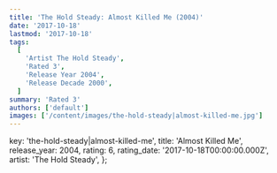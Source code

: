 ```yaml
---
title: 'The Hold Steady: Almost Killed Me (2004)'
date: '2017-10-18'
lastmod: '2017-10-18'
tags:
  [
    'Artist The Hold Steady',
    'Rated 3',
    'Release Year 2004',
    'Release Decade 2000',
  ]
summary: 'Rated 3'
authors: ['default']
images: ['/content/images/the-hold-steady|almost-killed-me.jpg']
---
```


  key: 'the-hold-steady|almost-killed-me',
  title: 'Almost Killed Me',
  release_year: 2004,
  rating: 6,
  rating_date: '2017-10-18T00:00:00.000Z',
  artist: 'The Hold Steady',
};

<MusicRating data={data} />

